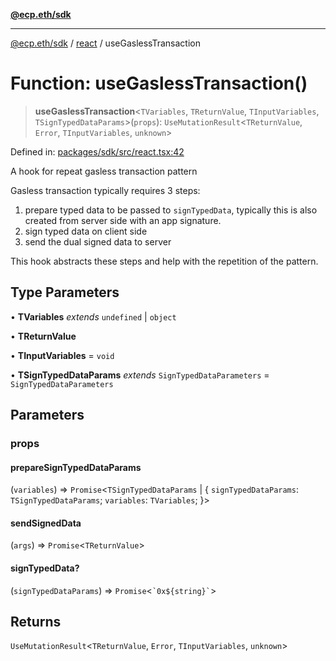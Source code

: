 [**@ecp.eth/sdk**](/sdk-reference/index.mdx)

***

[@ecp.eth/sdk](/sdk-reference/index.mdx) / [react](/sdk-reference/react/index.mdx) / useGaslessTransaction

# Function: useGaslessTransaction()

> **useGaslessTransaction**\<`TVariables`, `TReturnValue`, `TInputVariables`, `TSignTypedDataParams`\>(`props`): `UseMutationResult`\<`TReturnValue`, `Error`, `TInputVariables`, `unknown`\>

Defined in: [packages/sdk/src/react.tsx:42](https://github.com/ecp-eth/comments-monorepo/blob/main/packages/sdk/src/react.tsx#L42)

A hook for repeat gasless transaction pattern

Gasless transaction typically requires 3 steps:
1. prepare typed data to be passed to `signTypedData`, typically this is also created from server side with an app signature.
2. sign typed data on client side
3. send the dual signed data to server

This hook abstracts these steps and help with the repetition of the pattern.

## Type Parameters

• **TVariables** *extends* `undefined` \| `object`

• **TReturnValue**

• **TInputVariables** = `void`

• **TSignTypedDataParams** *extends* `SignTypedDataParameters` = `SignTypedDataParameters`

## Parameters

### props

#### prepareSignTypedDataParams

(`variables`) => `Promise`\<`TSignTypedDataParams` \| \{ `signTypedDataParams`: `TSignTypedDataParams`; `variables`: `TVariables`; \}\>

#### sendSignedData

(`args`) => `Promise`\<`TReturnValue`\>

#### signTypedData?

(`signTypedDataParams`) => `Promise`\<`` `0x${string}` ``\>

## Returns

`UseMutationResult`\<`TReturnValue`, `Error`, `TInputVariables`, `unknown`\>
